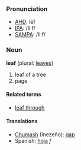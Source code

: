 ===Pronunciation===
*[[w:AHD|AHD]]: lēf
*[[w:IPA|IPA]]: /liːf/
*[[w:SAMPA|SAMPA]]: /li:f/

===Noun===
'''leaf''' (plural: [[leaves]])

<!-- please replace with real defs - these are just to illustrate the senses -->
# leaf of a tree
# page

====Related terms====
*[[leaf through]]

====Translations====
*[[Chumash]] (Inezeño): [[qap]]
*Spanish: [[hoja]] ''f''